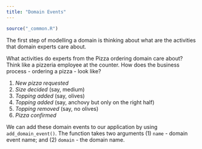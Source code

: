 ---
title: "Domain Events"
---

```{r, include = FALSE}
source("_common.R")
```

The first step of modelling a domain is thinking about what are the activities
that domain experts care about.

What activities do experts from the Pizza ordering domain care about? Think like
a pizzeria employee at the counter. How does the business process - ordering a
pizza - look like?

1. *New pizza requested*
1. *Size decided* (say, medium) 
1. *Topping added* (say, olives)
1. *Topping added* (say, anchovy but only on the right half)
1. *Topping removed* (say, no olives)
1. *Pizza confirmed*

We can add these domain events to our application by using `add_domain_event()`.
The function takes two arguments (1) `name` - domain event name; and (2)
`domain` - the domain name.

```{r code=readLines(system.file("inst", "snippets", "pizza-domain-events.R")), eval=FALSE, echo=TRUE}
```


